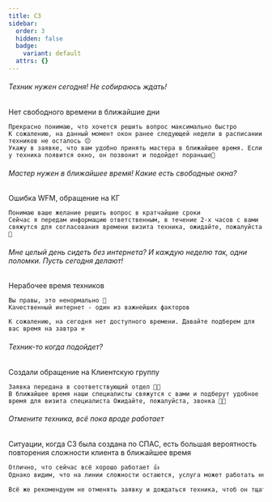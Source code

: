 ```yaml
---
title: СЗ
sidebar:
  order: 3
  hidden: false
  badge:
    variant: default
  attrs: {}
---
```

###### Техник нужен сегодня! Не собираюсь ждать!

Нет свободного времени в ближайшие дни

```
Прекрасно понимаю, что хочется решить вопрос максимально быстро
К сожалению, на данный момент окон ранее следующей недели в расписании техников не осталось 😔
Укажу в заявке, что вам удобно принять мастера в ближайшее время. Если у техника появится окно, он позвонит и подойдет пораньше🙏
```

###### Мастер нужен в ближайшее время! Какие есть свободные окна?

Ошибка WFM, обращение на КГ

```
Понимаю ваше желание решить вопрос в кратчайшие сроки
Сейчас я передам информацию ответственным, в течение 2-х часов с вами свяжутся для согласования времени визита техника, ожидайте, пожалуйста 🙏
```

###### Мне целый день сидеть без интернета? И каждую неделю так, одни поломки. Пусть сегодня делают!

Нерабочее время техников

```
Вы правы, это ненормально 🤔
Качественный интернет - один из важнейших факторов

К сожалению, на сегодня нет доступного времени. Давайте подберем для вас время на завтра ⚒

```

###### Техник-то когда подойдет?&#x20;

Cоздали обращение на Клиентскую группу

```
Заявка передана в соответствующий отдел 🦸🏻
В ближайшее время наши специалисты свяжутся с вами и подберут удобное время для визита специалиста Ожидайте, пожалуйста, звонка 🙏🏻
```

###### Отмените техника, всё пока вроде работает

Cитуации, когда СЗ была создана по СПАС, есть большая вероятность повторения сложности клиента в ближайшее время

```txt
Отлично, что сейчас всё хорошо работает 👍
Однако видим, что на линии сложности остаются, услуга может работать некорректно

Всё же рекомендуем не отменять заявку и дождаться техника, чтоб он тщательно всё проверил 🙏
```
